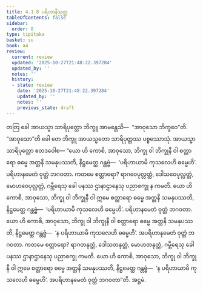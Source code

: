 ```yaml
---
title: 4.1.8 ပရိဟာနိသုတ္တ
tableOfContents: false
sidebar:
  order: 8
type: tipitaka
basket: su
book: a4
review:
  current: review
  updated: '2025-10-27T21:48:22.397284'
  updated_by: ''
  notes: ''
  history:
  - state: review
    date: '2025-10-27T21:48:22.397284'
    updated_by: ''
    notes: ''
    previous_state: draft
---
```



<ReviewStatus review={frontmatter.review} showDetails={true} />

<HypothesisAnnotation frontmatter={frontmatter} />

<DynamicBreadcrumb />

<Division number="158" book="a4" e="ch" v="15" p="461">

<Paragraph number="926" book="a4">
တတြ ခေါ အာယသ္မာ သာရိပုတ္တော ဘိက္ခူ အာမန္တေသိ—  “အာဝုသော ဘိက္ခဝေ”တိ. “အာဝုသော”တိ ခေါ တေ ဘိက္ခူ အာယသ္မတော သာရိပုတ္တဿ ပစ္စဿောသုံ. အာယသ္မာ သာရိပုတ္တော ဧတဒဝေါစ—
</Paragraph>

<Paragraph number="927" book="a4">
“ယော ဟိ ကောစိ, အာဝုသော, ဘိက္ခု ဝါ ဘိက္ခုနီ ဝါ စတ္တာရော ဓမ္မေ အတ္တနိ သမနုပဿတိ, နိဋ္ဌမေတ္ထ ဂန္တဗ္ဗံ—  ‘ပရိဟာယာမိ ကုသလေဟိ ဓမ္မေဟိ’. ပရိဟာနမေတံ ဝုတ္တံ ဘဂဝတာ. ကတမေ စတ္တာရော? ရာဂဝေပုလ္လတ္တံ, ဒေါသဝေပုလ္လတ္တံ, မောဟဝေပုလ္လတ္တံ, ဂမ္ဘီရေသု ခေါ ပနဿ ဌာနာဌာနေသု ပညာစက္ခု န ကမတိ. ယော ဟိ ကောစိ, အာဝုသော, ဘိက္ခု ဝါ ဘိက္ခုနီ ဝါ ဣမေ စတ္တာရော ဓမ္မေ အတ္တနိ သမနုပဿတိ, နိဋ္ဌမေတ္ထ ဂန္တဗ္ဗံ—  ‘ပရိဟာယာမိ ကုသလေဟိ ဓမ္မေဟိ’. ပရိဟာနမေတံ ဝုတ္တံ ဘဂဝတာ.
</Paragraph>

<Paragraph number="928" book="a4">
ယော ဟိ ကောစိ, အာဝုသော, ဘိက္ခု ဝါ ဘိက္ခုနီ ဝါ စတ္တာရော ဓမ္မေ အတ္တနိ သမနုပဿတိ, နိဋ္ဌမေတ္ထ ဂန္တဗ္ဗံ—  ‘န ပရိဟာယာမိ ကုသလေဟိ ဓမ္မေဟိ’. အပရိဟာနမေတံ ဝုတ္တံ ဘဂဝတာ. ကတမေ စတ္တာရော? ရာဂတနုတ္တံ, ဒေါသတနုတ္တံ, မောဟတနုတ္တံ, ဂမ္ဘီရေသု ခေါ ပနဿ ဌာနာဌာနေသု ပညာစက္ခု ကမတိ. ယော ဟိ ကောစိ, အာဝုသော, ဘိက္ခု ဝါ ဘိက္ခုနီ ဝါ ဣမေ စတ္တာရော ဓမ္မေ အတ္တနိ သမနုပဿတိ, နိဋ္ဌမေတ္ထ ဂန္တဗ္ဗံ—  ‘န ပရိဟာယာမိ ကုသလေဟိ ဓမ္မေဟိ’. အပရိဟာနမေတံ ဝုတ္တံ ဘဂဝတာ”တိ.

</Paragraph>
</Division>

<Paragraph number="929" type="center" book="a4">
အဋ္ဌမံ.
</Paragraph>